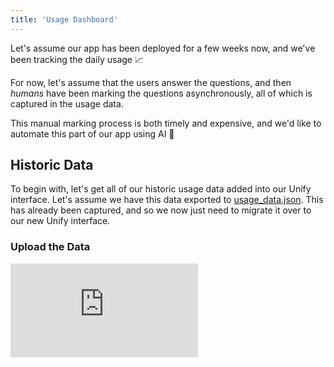 ```yaml
---
title: 'Usage Dashboard'
---
```


Let's assume our app has been deployed for a few weeks now,
and we've been tracking the daily usage 📈

For now, let's assume that the users answer the questions,
and then *humans* have been marking the questions asynchronously,
all of which is captured in the usage data.

This manual marking process is both timely and expensive,
and we'd like to automate this part of our app using AI 🤖

## Historic Data

To begin with, let's get all of our historic usage data added into our Unify interface.
Let's assume we have this data exported to
[usage_data.json](https://github.com/unifyai/demos/blob/main/marking_assistant/data/usage_data.json).
This has already been captured,
and so we now just need to migrate it over to our new Unify interface.

### Upload the Data

<div
  style={{
    position: 'relative',
    paddingBottom: '56.25%', // 16:9 ratio
    height: 0,
  }}
>
  <iframe
    style={{
      position: 'absolute',
      top: 0,
      left: 0,
      width: '100%',
      height: '100%',
    }}
    src="https://www.youtube.com/embed/HlY9p3QEslo"
    frameBorder="0"
    allow="accelerometer; autoplay; clipboard-write; encrypted-media; gyroscope; picture-in-picture"
    allowFullScreen
  />
</div>

Firt things first, let's add the necessary imports,

```python
import os
import json
import wget
import unify
```

and then import unify, and activate our project.

```python
unify.activate("MarkingAssistant")
```

Let's also set the context as `"Usage"`,
as we'll be uploading and analyzing usage data in this section.

```python
unify.set_context("Usage")
```

Let's now go ahead and download this file.

```python
if not os.path.exists("usage_data.json"):
    wget.download(
        "https://github.com/unifyai/demos/"
        "raw/refs/heads/main/marking_assistant/"
        "data/usage_data.json"
    )
``` 

Let's then load this data into Python.

```python
with open("usage_data.json", "r") as f:
    usage_data = json.load(f)
```

Finally, let's upload this production traffic into our new interface,
to get a complete picture.
This will take a few minutes,
as there are 10,000 logs to upload.

```python
unify.create_logs(entries=usage_data)
```

### Analyze the Data

<div
  style={{
    position: 'relative',
    paddingBottom: '56.25%', // 16:9 ratio
    height: 0,
  }}
>
  <iframe
    style={{
      position: 'absolute',
      top: 0,
      left: 0,
      width: '100%',
      height: '100%',
    }}
    src="https://www.youtube.com/embed/QYHkRzHyqR8"
    frameBorder="0"
    allow="accelerometer; autoplay; clipboard-write; encrypted-media; gyroscope; picture-in-picture"
    allowFullScreen
  />
</div>

We can already start to explore the data while the upload is happening.
Let's open our new "MarkingAssistant" project,
and rename the default `tab1` to `Usage`.

<Accordion title="Expand">
<img class="dark-light" width="100%" src="https://raw.githubusercontent.com/unifyai/unifyai.github.io/refs/heads/main/img/externally_linked/docs/demo_set_tab_to_usage.gif"/>
click image to maximize
</Accordion>

Let's then also set the *context* of the table to "Usage",
so that the tab is accessing the correct data.

<Accordion title="Expand">
<img class="dark-light" width="100%" src="https://raw.githubusercontent.com/unifyai/unifyai.github.io/refs/heads/main/img/externally_linked/docs/demo_set_context_to_usage.gif"/>
click image to maximize
</Accordion>

We can then start to explore the data in the table.
Let's first explore which students are making the most use of the platform,
answering the highest volume of questions.
We can remove the viewer tile for now (we don't need it yet),
and also expand the table tile.
Let's then click `group by` above the `email` field.
This will group each log on a student-by-student basis,
each of which can be unfolded to see the raw data.

<Accordion title="Expand">
<img class="dark-light" width="100%" src="https://raw.githubusercontent.com/unifyai/unifyai.github.io/refs/heads/main/img/externally_linked/docs/demo_usage_group_emails_dark.gif"/>
click image to maximize
</Accordion>

The reduction metrics of each numeric,
boolean and datetime group are shown in green in the table,
and values shared across the entire group are shown in light blue
(these are not shown in the GIFs, which were created before this feature addition).
By default the `mean` is plotted for the reduction metrics,
but this can be changed at the bottom of the table.
Let's change the metric to `count` instead,
and let's order **the groups** in ascending count order.
It doesn't matter which column we use for the group sorting,
they all have the same `count` value,
which refers to the number of logs (rows) in the group.
In this case we'll just go with the timestamp count.
With this configuration applied,
we have the students making most use shown at the top,
and those making the least use shown at the bottom.

<Accordion title="Expand">
<img class="dark-light" width="100%" src="https://raw.githubusercontent.com/unifyai/unifyai.github.io/refs/heads/main/img/externally_linked/docs/demo_usage_sort_count_dark.gif"/>
click image to maximize
</Accordion>

We can also plot the distribution of usage across each student as a bar chart.
Let's first make some room for the plot on the right hand side by resizing the table.
We then add the plot tile, select the bar chart type in the plot,
with `student/email` for the `x` axis (unique student identifier)
and `student/email -> count` for the `y` axis.
A separate bar is then plotted for each unique email address,
with the number of logs on the y axis.

<Accordion title="Expand">
<img class="dark-light" width="100%" src="https://raw.githubusercontent.com/unifyai/unifyai.github.io/refs/heads/main/img/externally_linked/docs/demo_usage_count_bar_chart_dark.gif"/>
click image to maximize
</Accordion>

Let's do a slightly more complicated example,
and find the average time in the day when males vs females are on the platform.
Let's remove the grouping and filtering by clicking on the green icons.
Let's then create a new derived column for the time of day,
by applying the `time()` function on our datetime column.

<Accordion title="Expand">
<img class="dark-light" width="100%" src="https://raw.githubusercontent.com/unifyai/unifyai.github.io/refs/heads/main/img/externally_linked/docs/demo_usage_time_of_day.gif"/>
click image to maximize
</Accordion>

If we keep `mean` as our reduction statistic, and group by `gender`,
we'll then get the average time of day when males vs female are on the platform.

{/* GIF */}

These are just examples. We can manipulate the data in all kinds of other ways.
If you have any other ideas, then give them a try! 📊

## Live Traffic

Finally, let's imagine we have **live** production traffic streaming in from our app,
and we'd like to have a dashboard to monitor this live data.

<div
  style={{
    position: 'relative',
    paddingBottom: '56.25%', // 16:9 ratio
    height: 0,
  }}
>
  <iframe
    style={{
      position: 'absolute',
      top: 0,
      left: 0,
      width: '100%',
      height: '100%',
    }}
    src="https://www.youtube.com/embed/RtbSnayb-i8"
    frameBorder="0"
    allow="accelerometer; autoplay; clipboard-write; encrypted-media; gyroscope; picture-in-picture"
    allowFullScreen
  />
</div>

### Stream the Data

Let's first initialize the asynchronous logger,
for much faster (non-blocking) logging (but without catching any of the created log ids).

```python
unify.initialize_async_logger()
```

We can simulate the live production traffic by sampling from the existing usage dataset,
and updating the timstamp to be the current time, with some noise applied.

```python
random.seed(0)
while True:
    sample = random.choice(usage_data)
    sample["student/timestamp"] = (
        datetime.utcnow() + timedelta(
            seconds=random.randint(-90, 90)
        )
    ).isoformat()
    unify.log(**sample, context="Usage")
```

### Monitor the Data

Let's first filter the log timestamps so we only get those which have be logged today or later,
so we don't get any of the historic data included in the table.

<Accordion title="Expand">
<img class="dark-light" width="100%" src="https://raw.githubusercontent.com/unifyai/unifyai.github.io/refs/heads/main/img/externally_linked/docs/demo_usage_clip_timestamp.gif"/>
click image to maximize
</Accordion>

Let's then also turn on streaming mode for the table,
and then we'll see the new logs flash green as they appear in the table.
The *most recent* logs are shown at the *top* of the table by default.

<Accordion title="Expand">
<img class="dark-light" width="100%" src="https://raw.githubusercontent.com/unifyai/unifyai.github.io/refs/heads/main/img/externally_linked/docs/demo_usage_stream_table_dark.gif"/>
click image to maximize
</Accordion>

Let's now create a plot to monitor how the traffic is changing over time.
We can create a new plot tile,
select the histogram type,
select timestamp for the `x` axis,
and then select the number of buckets we'd like to use. Let's go with 50 buckets.

<Accordion title="Expand">
<img class="dark-light" width="100%" src="https://raw.githubusercontent.com/unifyai/unifyai.github.io/refs/heads/main/img/externally_linked/docs/demo_usage_histogram_full.gif"/>
click image to maximize
</Accordion>

Let's now turn on streaming mode for both the table *and* the plot,
such that the plot is also automatically updated whenever new data is available.

<Accordion title="Expand">
<img class="dark-light" width="100%" src="https://raw.githubusercontent.com/unifyai/unifyai.github.io/refs/heads/main/img/externally_linked/docs/demo_usage_stream_histogram.gif"/>
click image to maximize
</Accordion>

The plot and table will continue to grow unbounded in the current configuration.
Let's update the filter on the timestamp column,
such that we're always only retrieving logs from the past 2 minutes,
relative to the current time.
Now, the number of plotted logs remains steady at around ~500,
with older logs falling out of scope once they're more than 2 minutes old.

{/* GIF */}

Let's assume we want to spot trends in the recent usage data.
Let's first revert the timestamp filter back to "today and later",
so we're still not including the large amount of historic data,
but we're no longer limiting it to only the past 2 minutes.
Let's also *freeze* the data,
so no *new* data is added into the platform beyond the point in time when the freeze was clicked
(despite the streaming still occuring behind the scenes).
Freezing the data can help us to focus on trends with a fixed data sample,
without a constant stream of new data distorting things.

<Accordion title="Expand">
<img class="dark-light" width="100%" src="https://raw.githubusercontent.com/unifyai/unifyai.github.io/refs/heads/main/img/externally_linked/docs/demo_usage_freeze_button.gif"/>
click image to maximize
</Accordion>

So, let's play around with the data a bit.
For example, if we want to look at traffic for a particular student,
we can simply filter for this student in the table,
and the plot will also be updated automatically.

<Accordion title="Expand">
<img class="dark-light" width="100%" src="https://raw.githubusercontent.com/unifyai/unifyai.github.io/refs/heads/main/img/externally_linked/docs/demo_usage_email_filter.gif"/>
click image to maximize
</Accordion>

Alternatively, we could filter for a particular paper and question number,
and show only the traffic which is not receiving full marks for that question.

{/* GIF */}

If we'd like to view several of these plots at the same time,
then we can simply make a clone of the table (or create a new one),
make the filtering changes to this new table,
and then create another plot which references this second table.

Let's add two plots.
A histogram for monitoring the traffic and a bar chart to show the question difficulties.

{/* GIF */}

If there are any tables on screen that you don't need to see,
then you can simply hide them.

{/* GIF */}

If you're happy with your configuration,
you can explicitly save the tab.
We can then close the browser,
and when we open up the `MarkingAssistant` project,
and select our `Usage` tab,
we see the same configuration we previously saved.

{/* GIF */}

This set of examples have just been a *very* simple taster of the kinds of things you can
quickly hack together in an interface for logging,
in this case focusing on the live usage data.

You should play around with this interface yourself,
and explore other useful representations you can create by juggling things around,
and applying filters, sorting, grouping, and various plots.
If you find a useful representation of the data,
then you can save this tab and come back to this view of the data at a later stage 📊